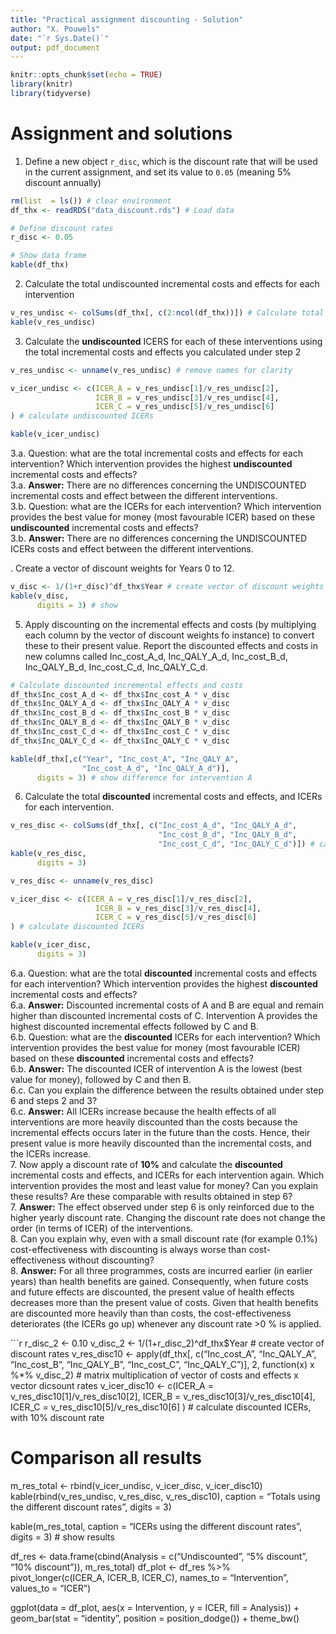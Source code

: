 ```yaml
---
title: "Practical assignment discounting - Solution"
author: "X. Pouwels"
date: "`r Sys.Date()`"
output: pdf_document
---
```


```r
knitr::opts_chunk$set(echo = TRUE)
library(knitr)
library(tidyverse)
```
# Assignment and solutions 

1. Define a new object `r_disc`, which is the discount rate that will be used in the current assignment, and set its value to `0.05` (meaning 5% discount annually)

```r
rm(list  = ls()) # clear environment
df_thx <- readRDS("data_discount.rds") # Load data

# Define discount rates
r_disc <- 0.05

# Show data frame
kable(df_thx)
```

2. Calculate the total undiscounted incremental costs and effects for each intervention  

```r
v_res_undisc <- colSums(df_thx[, c(2:ncol(df_thx))]) # Calculate total undiscounted costs
kable(v_res_undisc)
```

3. Calculate the **undiscounted** ICERS for each of these interventions using the total incremental costs and effects you calculated under step 2

```r
v_res_undisc <- unname(v_res_undisc) # remove names for clarity

v_icer_undisc <- c(ICER_A = v_res_undisc[1]/v_res_undisc[2],
                   ICER_B = v_res_undisc[3]/v_res_undisc[4],
                   ICER_C = v_res_undisc[5]/v_res_undisc[6]
) # calculate undiscounted ICERs

kable(v_icer_undisc)
```

3.a. Question: what are the total incremental costs and effects for each intervention? Which intervention provides the highest **undiscounted** incremental costs and effects?   
3.a. **Answer:** There are no differences concerning the UNDISCOUNTED incremental costs and effect between the different interventions.    
3.b. Question: what are the ICERs for each intervention? Which intervention provides the best value for money (most favourable ICER) based on these **undiscounted** incremental costs and effects?  
3.b. **Answer:** There are no differences concerning the UNDISCOUNTED ICERs costs and effect between the different interventions.  

\newpage
4. Create a vector of discount weights for Years 0 to 12.

```r
v_disc <- 1/(1+r_disc)^df_thx$Year # create vector of discount weights
kable(v_disc,
      digits = 3) # show
```

5. Apply discounting on the incremental effects and costs (by multiplying each column by the vector of discount weights fo instance) to convert these to their present value. Report the discounted effects and costs in new columns called Inc_cost_A_d, Inc_QALY_A_d, Inc_cost_B_d, Inc_QALY_B_d, Inc_cost_C_d, Inc_QALY_C_d.   

```r
# Calculate discounted incremental effects and costs
df_thx$Inc_cost_A_d <- df_thx$Inc_cost_A * v_disc
df_thx$Inc_QALY_A_d <- df_thx$Inc_QALY_A * v_disc
df_thx$Inc_cost_B_d <- df_thx$Inc_cost_B * v_disc
df_thx$Inc_QALY_B_d <- df_thx$Inc_QALY_B * v_disc
df_thx$Inc_cost_C_d <- df_thx$Inc_cost_C * v_disc
df_thx$Inc_QALY_C_d <- df_thx$Inc_QALY_C * v_disc

kable(df_thx[,c("Year", "Inc_cost_A", "Inc_QALY_A", 
                "Inc_cost_A_d", "Inc_QALY_A_d")],
      digits = 3) # show difference for intervention A
```
6. Calculate the total **discounted** incremental costs and effects, and ICERs for each intervention.  

```r
v_res_disc <- colSums(df_thx[, c("Inc_cost_A_d", "Inc_QALY_A_d",
                                 "Inc_cost_B_d", "Inc_QALY_B_d",
                                 "Inc_cost_C_d", "Inc_QALY_C_d")]) # calculate totals - discounted
kable(v_res_disc,
      digits = 3)

v_res_disc <- unname(v_res_disc)

v_icer_disc <- c(ICER_A = v_res_disc[1]/v_res_disc[2],
                   ICER_B = v_res_disc[3]/v_res_disc[4],
                   ICER_C = v_res_disc[5]/v_res_disc[6]
) # calculate discounted ICERs

kable(v_icer_disc,
      digits = 3)
```

6.a. Question: what are the total **discounted** incremental costs and effects for each intervention? Which intervention provides the highest **discounted** incremental costs and effects?  
6.a. **Answer:** Discounted incremental costs of A and B are equal and remain higher than discounted incremental costs of C. Intervention A provides the highest discounted incremental effects followed by C and B.  
6.b. Question: what are the **discounted** ICERs for each intervention? Which intervention provides the best value for money (most favourable ICER) based on these **discounted** incremental costs and effects?  
6.b. **Answer:** The discounted ICER of intervention A is the lowest (best value for money), followed by C and then B.    
6.c. Can you explain the difference between the results obtained under step 6 and steps 2 and 3?  
6.c. **Answer:** All ICERs increase because the health effects of all interventions are more heavily discounted than the costs because the incremental effects occurs later in the future than the costs. Hence, their present value is more heavily discounted than the incremental costs, and the ICERs increase.  
7. Now apply a discount rate of **10%**  and calculate the **discounted** incremental costs and effects, and ICERs for each intervention again. Which intervention provides the most and least value for money? Can you explain these results? Are these comparable with results obtained in step 6?  
7. **Answer:** The effect observed under step 6 is only reinforced due to the higher yearly discount rate. Changing the discount rate does not change the order (in terms of ICER) of the interventions.  
8. Can you explain why, even with a small discount rate (for example 0.1%) cost-effectiveness with discounting is always worse than cost-effectiveness without discounting?  
8. **Answer:** For all three programmes, costs are incurred earlier (in earlier years) than health benefits are gained. Consequently, when future costs and future effects are discounted, the present value of health effects decreases more than the present value of costs. Given that health benefits are discounted more heavily than than costs, the cost-effectiveness deteriorates (the ICERs go up) whenever any discount rate >0 % is applied.  

```r
r_disc_2 <- 0.10
v_disc_2 <- 1/(1+r_disc_2)^df_thx$Year # create vector of discount rates
v_res_disc10 <- apply(df_thx[, c("Inc_cost_A", "Inc_QALY_A",
                                 "Inc_cost_B", "Inc_QALY_B",
                                 "Inc_cost_C", "Inc_QALY_C")], 2, function(x) x %*% v_disc_2) # matrix multiplication of vector of costs and effects x vector dicsount rates
v_icer_disc10 <- c(ICER_A = v_res_disc10[1]/v_res_disc10[2],
                 ICER_B = v_res_disc10[3]/v_res_disc10[4],
                 ICER_C = v_res_disc10[5]/v_res_disc10[6]
) # calculate discounted ICERs, with 10% discount rate

# Comparison all results
m_res_total <- rbind(v_icer_undisc,
                   v_icer_disc,
                   v_icer_disc10)
kable(rbind(v_res_undisc,
        v_res_disc, 
        v_res_disc10), 
      caption = "Totals using the different discount rates",
      digits = 3)

kable(m_res_total, 
      caption = "ICERs using the different discount rates",
      digits = 3) #  show results

df_res <- data.frame(cbind(Analysis = c("Undiscounted", "5% discount", "10% discount")),
                     m_res_total)
df_plot <- df_res %>% 
    pivot_longer(c(ICER_A, ICER_B, ICER_C), names_to = "Intervention", values_to = "ICER")
  
 ggplot(data = df_plot, aes(x = Intervention, y = ICER, fill = Analysis)) +
      geom_bar(stat = "identity", position = position_dodge())  + 
      theme_bw()
